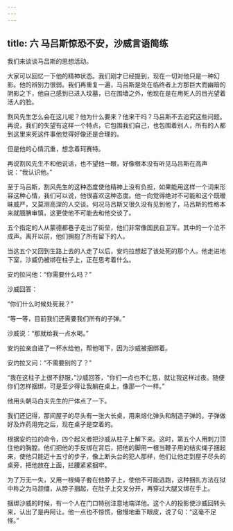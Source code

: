 ```yaml
---
---
---
```

title: 六 马吕斯惊恐不安，沙威言语简练
---




我们来谈谈马吕斯的思想活动。

大家可以回忆一下他的精神状态。我们刚才已经提到，现在一切对他只是一种幻影。他的辨别力很弱。我们再重复一遍，马吕斯是处在临终者上方那巨大而幽暗的阴影之下，他自己感到已进入坟墓，已在围墙之外，他现在是在用死人的目光望着活人的脸。

割风先生怎么会在这儿呢？他为什么要来？他来干吗？马吕斯不去追究这些问题。再说，我们的失望有这样一个特点，它包围我们自己，也包围着别人，所有的人都到这里来死这件事他觉得好像还是合理的。

但是他的心情沉重，想念着珂赛特。

再说割风先生不和他说话，也不望他一眼，好像根本没有听见马吕斯在高声说：“我认识他。”

至于马吕斯，割风先生的这种态度使他精神上没有负担，如果能用这样一个词来形容这种心情，我们可以说，他很喜欢这种态度。他一向觉得绝对不可能和这个既暧昧威严，又莫测高深的人交谈。何况马吕斯又很久没有见到他了，马吕斯的性格本来就腼腆审慎，这更使他不可能去和他交谈了。

五个指定的人从蒙德都巷子走出了街垒，他们非常像国民自卫军。其中的一个泣不成声。离开以前，他们拥抱了所有留下的人。

当这五个又回到生路上去的人走了以后，安灼拉想起了该处死的那个人。他走进地下室，沙威仍被绑在柱子上，正在思考着什么。

安灼拉问他：“你需要什么吗？”

沙威回答：

“你们什么时候处死我？”

“等一等，目前我们还需要我们所有的子弹。”

沙威说：“那就给我一点水喝。”

安灼拉亲自递了一杯水给他，帮他喝下，因为沙威被捆绑着。

安灼拉又问：“不需要别的了？”

“我在这柱子上很不舒服，”沙威回答，“你们一点也不仁慈，就让我这样过夜。随便你们怎样捆绑，可是至少得让我躺在桌上，像那一个一样。”

他用头朝马白夫先生的尸体点了一下。

我们还记得，那间屋子的尽头有一张大长桌，用来熔化弹头和制造子弹的。子弹做好及炸药用完之后，现在桌子是空着的。

根据安灼拉的命令，四个起义者把沙威从柱子上解下来。这时，第五个人用刺刀顶住他的胸膛。他们把他的手反绑在背后，把他的脚用一根当鞭子用的结实绳子捆起来，使他只能迈十五寸的步子，像上断头台的犯人那样，他们让他走到屋子尽头的桌旁，把他放在上面，拦腰紧紧捆牢。

为了万无一失，又用一根绳子套在他脖子上，使他不可能逃跑，这种捆扎方法在狱中称之为马颔缰，从脖子捆起，在肚子上交叉分开，再穿过大腿又绑在手上。

捆绑沙威的时候，有一个人在门口特别注意地端详他。这个人的投影使沙威回转头来，认出了是冉阿让。他一点也不惊慌，傲慢地垂下眼皮，说了句：“这毫不足怪。”